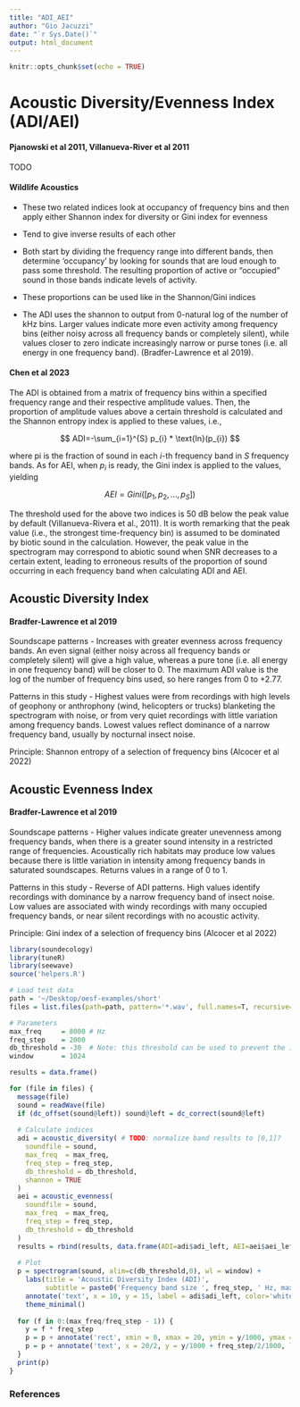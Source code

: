 ```yaml
---
title: "ADI_AEI"
author: "Gio Jacuzzi"
date: "`r Sys.Date()`"
output: html_document
---
```


```r
knitr::opts_chunk$set(echo = TRUE)
```

# Acoustic Diversity/Evenness Index (ADI/AEI)

#### Pjanowski et al 2011, Villanueva-River et al 2011

TODO

#### Wildlife Acoustics

-   These two related indices look at occupancy of frequency bins and then apply either Shannon index for diversity or Gini index for evenness

-   Tend to give inverse results of each other

-   Both start by dividing the frequency range into different bands, then determine 'occupancy' by looking for sounds that are loud enough to pass some threshold. The resulting proportion of active or "occupied" sound in those bands indicate levels of activity.

-   These proportions can be used like in the Shannon/Gini indices

-   The ADI uses the shannon to output from 0-natural log of the number of kHz bins. Larger values indicate more even activity among frequency bins (either noisy across all frequency bands or completely silent), while values closer to zero indicate increasingly narrow or purse tones (i.e. all energy in one frequency band). (Bradfer-Lawrence et al 2019).

#### Chen et al 2023

The ADI is obtained from a matrix of frequency bins within a specified frequency range and their respective amplitude values. Then, the proportion of amplitude values above a certain threshold is calculated and the Shannon entropy index is applied to these values, i.e.,

$$
ADI=-\sum_{i=1}^{S} p_{i} * \text{ln}(p_{i})
$$

where pi is the fraction of sound in each $i$-th frequency band in $S$ frequency bands. As for AEI, when $p_{i}$ is ready, the Gini index is applied to the values, yielding

$$
AEI=Gini([p_{1}, p_{2},...,p_{S}])
$$

The threshold used for the above two indices is 50 dB below the peak value by default (Villanueva-Rivera et al., 2011). It is worth remarking that the peak value (i.e., the strongest time-frequency bin) is assumed to be dominated by biotic sound in the calculation. However, the peak value in the spectrogram may correspond to abiotic sound when SNR decreases to a certain extent, leading to erroneous results of the proportion of sound occurring in each frequency band when calculating ADI and AEI.

## Acoustic Diversity Index

#### Bradfer-Lawrence et al 2019

Soundscape patterns - Increases with greater evenness across frequency bands. An even signal (either noisy across all frequency bands or completely silent) will give a high value, whereas a pure tone (i.e. all energy in one frequency band) will be closer to 0. The maximum ADI value is the log of the number of frequency bins used, so here ranges from 0 to +2.77.

Patterns in this study - Highest values were from recordings with high levels of geophony or anthrophony (wind, helicopters or trucks) blanketing the spectrogram with noise, or from very quiet recordings with little variation among frequency bands. Lowest values reflect dominance of a narrow frequency band, usually by nocturnal insect noise.

Principle: Shannon entropy of a selection of frequency bins (Alcocer et al 2022)

## Acoustic Evenness Index

#### Bradfer-Lawrence et al 2019

Soundscape patterns - Higher values indicate greater unevenness among frequency bands, when there is a greater sound intensity in a restricted range of frequencies. Acoustically rich habitats may produce low values because there is little variation in intensity among frequency bands in saturated soundscapes. Returns values in a range of 0 to 1.

Patterns in this study - Reverse of ADI patterns. High values identify recordings with dominance by a narrow frequency band of insect noise. Low values are associated with windy recordings with many occupied frequency bands, or near silent recordings with no acoustic activity.

Principle: Gini index of a selection of frequency bins (Alcocer et al 2022)

```r
library(soundecology)
library(tuneR)
library(seewave)
source('helpers.R')

# Load test data
path = '~/Desktop/oesf-examples/short'
files = list.files(path=path, pattern='*.wav', full.names=T, recursive=T)

# Parameters
max_freq     = 8000 # Hz
freq_step    = 2000
db_threshold = -30  # Note: this threshold can be used to prevent the influence of microphone self-noise
window       = 1024

results = data.frame()

for (file in files) {
  message(file)
  sound = readWave(file)
  if (dc_offset(sound@left)) sound@left = dc_correct(sound@left)
  
  # Calculate indices
  adi = acoustic_diversity( # TODO: normalize band results to [0,1]?
    soundfile = sound,
    max_freq  = max_freq,
    freq_step = freq_step,
    db_threshold = db_threshold,
    shannon = TRUE
  )
  aei = acoustic_evenness(
    soundfile = sound,
    max_freq  = max_freq,
    freq_step = freq_step,
    db_threshold = db_threshold
  )
  results = rbind(results, data.frame(ADI=adi$adi_left, AEI=aei$aei_left))
  
  # Plot
  p = spectrogram(sound, alim=c(db_threshold,0), wl = window) +
    labs(title = 'Acoustic Diversity Index (ADI)',
         subtitle = paste0('Frequency band size ', freq_step, ' Hz, max frequency ', max_freq, ' Hz, amplitude threshold ', db_threshold, ' dB')) +
    annotate('text', x = 10, y = 15, label = adi$adi_left, color='white') +
    theme_minimal()
  
  for (f in 0:(max_freq/freq_step - 1)) {
    y = f * freq_step
    p = p + annotate('rect', xmin = 0, xmax = 20, ymin = y/1000, ymax = (y+freq_step)/1000, alpha = .1, color = 'white', fill = 'white')
    p = p + annotate('text', x = 20/2, y = y/1000 + freq_step/2/1000, label = round(adi$left_band_values[f+1], 3), color='white', size=4)
  }
  print(p)
}
```

### References
